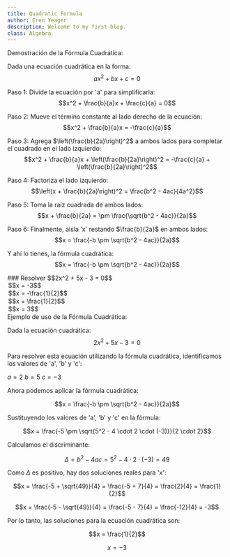 ```yaml
---
title: Quadratic Formula
author: Eren Yeager
description: Welcome to my first blog.
class: Algebra
---
```


Demostración de la Fórmula Cuadrática:

Dada una ecuación cuadrática en la forma: $$ax^2 + bx + c = 0$$

Paso 1: Divide la ecuación por 'a' para simplificarla:
$$x^2 + \frac{b}{a}x + \frac{c}{a} = 0$$

Paso 2: Mueve el término constante al lado derecho de la ecuación:
$$x^2 + \frac{b}{a}x = -\frac{c}{a}$$

Paso 3: Agrega $\left(\frac{b}{2a}\right)^2$ a ambos lados para completar el cuadrado en el lado izquierdo:
$$x^2 + \frac{b}{a}x + \left(\frac{b}{2a}\right)^2 = -\frac{c}{a} + \left(\frac{b}{2a}\right)^2$$

Paso 4: Factoriza el lado izquierdo:
$$\left(x + \frac{b}{2a}\right)^2 = \frac{b^2 - 4ac}{4a^2}$$

Paso 5: Toma la raíz cuadrada de ambos lados:
$$x + \frac{b}{2a} = \pm \frac{\sqrt{b^2 - 4ac}}{2a}$$

Paso 6: Finalmente, aisla 'x' restando $\frac{b}{2a}$ en ambos lados:
$$x = \frac{-b \pm \sqrt{b^2 - 4ac}}{2a}$$

Y ahí lo tienes, la fórmula cuadrática:
$$x = \frac{-b \pm \sqrt{b^2 - 4ac}}{2a}$$



<MultipleChoice allowMultiple={true}>
### Resolver $$2x^2 + 5x - 3 = 0$$
        <Option isAnswer={true}>$$x = -3$$</Option>
        <Option isAnswer={false}>$$x = -\frac{1}{2}$$</Option>
        <Option isAnswer={true}>$$x = \frac{1}{2}$$</Option>
        <Option isAnswer={false}>$$x = 3$$</Option>
</MultipleChoice>
<ObscureSection>
Ejemplo de uso de la Fórmula Cuadrática:

Dada la ecuación cuadrática: $$2x^2 + 5x - 3 = 0$$

Para resolver esta ecuación utilizando la fórmula cuadrática, identificamos los valores de 'a', 'b' y 'c':

$a = 2$
$b = 5$
$c = -3$

Ahora podemos aplicar la fórmula cuadrática:

$$x = \frac{-b \pm \sqrt{b^2 - 4ac}}{2a}$$

Sustituyendo los valores de 'a', 'b' y 'c' en la fórmula:

$$x = \frac{-5 \pm \sqrt{5^2 - 4 \cdot 2 \cdot (-3)}}{2 \cdot 2}$$

Calculamos el discriminante: 

$$\Delta = b^2 - 4ac = 5^2 - 4 \cdot 2 \cdot (-3) = 49$$

Como $\Delta$ es positivo, hay dos soluciones reales para 'x':

$$x = \frac{-5 + \sqrt{49}}{4} = \frac{-5 + 7}{4} = \frac{2}{4} = \frac{1}{2}$$

$$x = \frac{-5 - \sqrt{49}}{4} = \frac{-5 - 7}{4} = \frac{-12}{4} = -3$$

Por lo tanto, las soluciones para la ecuación cuadrática son:

$$x = \frac{1}{2}$$

$$x = -3$$

</ObscureSection>